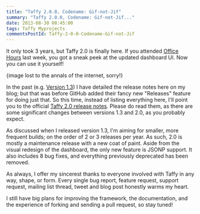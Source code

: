 ```yaml
---
title: "Taffy 2.0.0, Codename: Gif-not-Jif"
summary: "Taffy 2.0.0, Codename: Gif-not-Jif..."
date: 2013-08-30 08:45:00
tags: Taffy Myprojects
commentsPostId: Taffy-2-0-0-Codename-Gif-not-Jif
---
```


It only took 3 years, but Taffy 2.0 is finally here. If you attended [Office Hours][1] last week, you got a sneak peek at the updated dashboard UI. Now you can use it yourself!

{image lost to the annals of the internet, sorry!}

In the past (e.g. [Version 1.3][3]) I have detailed the release notes here on my blog; but that was before GitHub added their fancy new "Releases" feature for doing just that. So this time, instead of listing everything here, I'll point you to the official [Taffy 2.0 release notes][2]. Please do read them, as there are some significant changes between versions 1.3 and 2.0, as you probably expect.

As discussed when I released version 1.3, I'm aiming for smaller, more frequent builds; on the order of 2 or 3 releases per year. As such, 2.0 is mostly a maintenance release with a new coat of paint. Aside from the visual redesign of the dashboard, the only new feature is JSONP support. It also includes 8 bug fixes, and everything previously deprecated has been removed.

As always, I offer my sincerest thanks to everyone involved with Taffy in any way, shape, or form. Every single bug report, feature request, support request, mailing list thread, tweet and blog post honestly warms my heart.

I still have big plans for improving the framework, the documentation, and the experience of forking and sending a pull request, so stay tuned!

[1]: http://fusiongrokker.com/post/taffy-office-hours-episode-0-recording
[2]: https://github.com/atuttle/Taffy/releases/tag/v2.0.0
[3]: http://fusiongrokker.com/post/taffy-1-3-codename-excelsior
